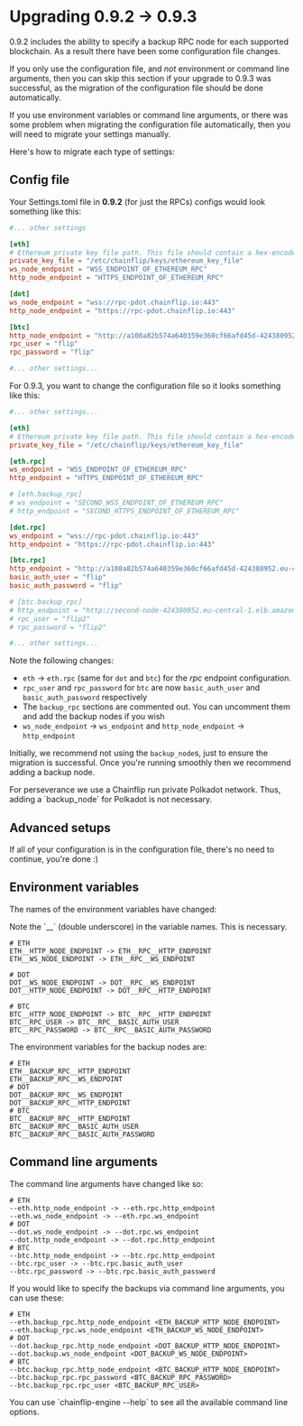 
# Upgrading 0.9.2 -> 0.9.3

0.9.2 includes the ability to specify a backup RPC node for each supported blockchain. As a result there have been some configuration file changes.

If you only use the configuration file, and *not* environment or command line arguments, then you can skip this section if your upgrade to 0.9.3 was successful, as the migration of the configuration file should be done automatically.

If you use environment variables or command line arguments, or there was some problem when migrating the configuration file automatically, then you will need to migrate your settings manually.

Here's how to migrate each type of settings:

## Config file

Your Settings.toml file in **0.9.2** (for just the RPCs) configs would look something like this:

```toml
#... other settings

[eth]
# Ethereum private key file path. This file should contain a hex-encoded private key.
private_key_file = "/etc/chainflip/keys/ethereum_key_file"
ws_node_endpoint = "WSS_ENDPOINT_OF_ETHEREUM_RPC"
http_node_endpoint = "HTTPS_ENDPOINT_OF_ETHEREUM_RPC"

[dot]
ws_node_endpoint = "wss://rpc-pdot.chainflip.io:443"
http_node_endpoint = "https://rpc-pdot.chainflip.io:443"

[btc]
http_node_endpoint = "http://a108a82b574a640359e360cf66afd45d-424380952.eu-central-1.elb.amazonaws.com"
rpc_user = "flip"
rpc_password = "flip"

#... other settings...
```

For 0.9.3, you want to change the configuration file so it looks something like this:

```toml
#... other settings...

[eth]
# Ethereum private key file path. This file should contain a hex-encoded private key.
private_key_file = "/etc/chainflip/keys/ethereum_key_file"

[eth.rpc]
ws_endpoint = "WSS_ENDPOINT_OF_ETHEREUM_RPC"
http_endpoint = "HTTPS_ENDPOINT_OF_ETHEREUM_RPC"

# [eth.backup_rpc]
# ws_endpoint = "SECOND_WSS_ENDPOINT_OF_ETHEREUM_RPC"
# http_endpoint = "SECOND_HTTPS_ENDPOINT_OF_ETHEREUM_RPC"

[dot.rpc]
ws_endpoint = "wss://rpc-pdot.chainflip.io:443"
http_endpoint = "https://rpc-pdot.chainflip.io:443"

[btc.rpc]
http_endpoint = "http://a108a82b574a640359e360cf66afd45d-424380952.eu-central-1.elb.amazonaws.com"
basic_auth_user = "flip"
basic_auth_password = "flip"

# [btc.backup_rpc]
# http_endpoint = "http://second-node-424380952.eu-central-1.elb.amazonaws.com"
# rpc_user = "flip2"
# rpc_password = "flip2"

#... other settings...
```

Note the following changes:
- `eth` -> `eth.rpc` (same for `dot` and `btc`) for the *rpc* endpoint configuration. 
- `rpc_user` and `rpc_password` for `btc` are now `basic_auth_user` and `basic_auth_password` respectively
- The `backup_rpc` sections are commented out. You can uncomment them and add the backup nodes if you wish
- `ws_node_endpoint` -> `ws_endpoint` and `http_node_endpoint` -> `http_endpoint`


Initially, we recommend not using the `backup_node`s, just to ensure the migration is successful. Once you're running smoothly then we recommend adding a backup node.

<Callout type="info">
  For perseverance we use a Chainflip run private Polkadot network. Thus, adding
  a `backup_node` for Polkadot is not necessary.
</Callout>

## Advanced setups

If all of your configuration is in the configuration file, there's no need to continue, you're done :)

## Environment variables

The names of the environment variables have changed:

<Callout type="info">
  Note the `__` (double underscore) in the variable names. This is necessary.
</Callout>

```
# ETH
ETH__HTTP_NODE_ENDPOINT -> ETH__RPC__HTTP_ENDPOINT
ETH__WS_NODE_ENDPOINT -> ETH__RPC__WS_ENDPOINT

# DOT
DOT__WS_NODE_ENDPOINT -> DOT__RPC__WS_ENDPOINT
DOT__HTTP_NODE_ENDPOINT -> DOT__RPC__HTTP_ENDPOINT

# BTC
BTC__HTTP_NODE_ENDPOINT -> BTC__RPC__HTTP_ENDPOINT
BTC__RPC_USER -> BTC__RPC__BASIC_AUTH_USER
BTC__RPC_PASSWORD -> BTC__RPC__BASIC_AUTH_PASSWORD

```

The environment variables for the backup nodes are:

```
# ETH
ETH__BACKUP_RPC__HTTP_ENDPOINT
ETH__BACKUP_RPC__WS_ENDPOINT
# DOT
DOT__BACKUP_RPC__WS_ENDPOINT
DOT__BACKUP_RPC__HTTP_ENDPOINT
# BTC
BTC__BACKUP_RPC__HTTP_ENDPOINT
BTC__BACKUP_RPC__BASIC_AUTH_USER
BTC__BACKUP_RPC__BASIC_AUTH_PASSWORD
```

## Command line arguments

The command line arguments have changed like so:
```
# ETH
--eth.http_node_endpoint -> --eth.rpc.http_endpoint
--eth.ws_node_endpoint -> --eth.rpc.ws_endpoint
# DOT
--dot.ws_node_endpoint -> --dot.rpc.ws_endpoint
--dot.http_node_endpoint -> --dot.rpc.http_endpoint
# BTC
--btc.http_node_endpoint -> --btc.rpc.http_endpoint
--btc.rpc_user -> --btc.rpc.basic_auth_user
--btc.rpc_password -> --btc.rpc.basic_auth_password
```



If you would like to specify the backups via command line arguments, you can use these:

```
# ETH
--eth.backup_rpc.http_node_endpoint <ETH_BACKUP_HTTP_NODE_ENDPOINT>
--eth.backup_rpc.ws_node_endpoint <ETH_BACKUP_WS_NODE_ENDPOINT>
# DOT
--dot.backup_rpc.http_node_endpoint <DOT_BACKUP_HTTP_NODE_ENDPOINT>
--dot.backup.ws_node_endpoint <DOT_BACKUP_WS_NODE_ENDPOINT>
# BTC
--btc.backup_rpc.http_node_endpoint <BTC_BACKUP_HTTP_NODE_ENDPOINT>
--btc.backup_rpc.rpc_password <BTC_BACKUP_RPC_PASSWORD>
--btc.backup_rpc.rpc_user <BTC_BACKUP_RPC_USER>
```

<Callout type="info">
  You can use `chainflip-engine --help` to see all the available command line
  options.
</Callout>
